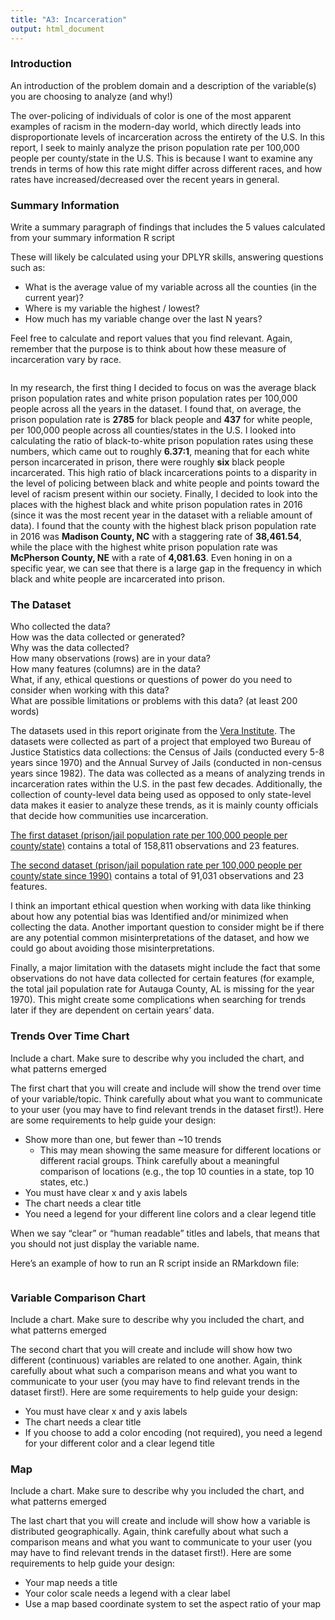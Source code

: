 ```yaml
---
title: "A3: Incarceration"
output: html_document
---
```


### Introduction

An introduction of the problem domain and a description of the variable(s) you are choosing to analyze (and why!)

The over-policing of individuals of color is one of the most apparent examples of racism in the modern-day world, which directly leads into disproportionate levels of incarceration across the entirety of the U.S. In this report, I seek to mainly analyze the prison population rate per 100,000 people per county/state in the U.S. This is because I want to examine any trends in terms of how this rate might differ across different races, and how rates have increased/decreased over the recent years in general. 

### Summary Information

Write a summary paragraph of findings that includes the 5 values calculated from your summary information R script

These will likely be calculated using your DPLYR skills, answering questions such as: 

- What is the average value of my variable across all the counties (in the current year)?
- Where is my variable the highest / lowest?
- How much has my variable change over the last N years?

Feel free to calculate and report values that you find relevant. Again, remember that the purpose is to think about how these measure of incarceration vary by race.

```r
```
In my research, the first thing I decided to focus on was the average black prison population rates and white prison population rates per 100,000 people across all the years in the dataset. I found that, on average, the prison population rate is **2785** for black people and **437** for white people, per 100,000 people across all counties/states in the U.S. I looked into calculating the ratio of black-to-white prison population rates using these numbers, which came out to roughly **6.37:1**, meaning that for each white person incarcerated in prison, there were roughly **six** black people incarcerated. This high ratio of black incarcerations points to a disparity in the level of policing between black and white people and points toward the level of racism present within our society. Finally, I decided to look into the places with the highest black and white prison population rates in 2016 (since it was the most recent year in the dataset with a reliable amount of data). I found that the county with the highest black prison population rate in 2016 was **Madison County, NC** with a staggering rate of **38,461.54**, while the place with the highest white prison population rate was **McPherson County, NE** with a rate of **4,081.63**. Even honing in on a specific year, we can see that there is a large gap in the frequency in which black and white people are incarcerated into prison.

### The Dataset

Who collected the data?  
How was the data collected or generated?  
Why was the data collected?  
How many observations (rows) are in your data?  
How many features (columns) are in the data?  
What, if any, ethical questions or questions of power do you need to consider when working with this data?  
What are possible limitations or problems with this data?   (at least 200 words)

The datasets used in this report originate from the [Vera Institute]( https://github.com/vera-institute/incarceration-trends). The datasets were collected as part of a project that employed two Bureau of Justice Statistics data collections: the Census of Jails (conducted every 5-8 years since 1970) and the Annual Survey of Jails (conducted in non-census years since 1982). The data was collected as a means of analyzing trends in incarceration rates within the U.S. in the past few decades. Additionally, the collection of county-level data being used as opposed to only state-level data makes it easier to analyze these trends, as it is mainly county officials that decide how communities use incarceration. 

[The first dataset (prison/jail population rate per 100,000 people per county/state)](https://github.com/melaniewalsh/Neat-Datasets/blob/main/us-prison-jail-rates.csv?raw=true) contains a total of 158,811 observations and 23 features.

[The second dataset (prison/jail population rate per 100,000 people per county/state since 1990)](https://raw.githubusercontent.com/melaniewalsh/Neat-Datasets/main/us-prison-jail-rates-1990.csv) contains a total of 91,031 observations and 23 features.

I think an important ethical question when working with data like thinking about how any potential bias was Identified and/or minimized when collecting the data. Another important question to consider might be if there are any potential common misinterpretations of the dataset, and how we could go about avoiding those misinterpretations.

Finally, a major limitation with the datasets might include the fact that some observations do not have data collected for certain features (for example, the total jail population rate for Autauga County, AL is missing for the year 1970). This might create some complications when searching for trends later if they are dependent on certain years’ data.

### Trends Over Time Chart

Include a chart. Make sure to describe why you included the chart, and what patterns emerged

The first chart that you will create and include will show the trend over time of your variable/topic. Think carefully about what you want to communicate to your user (you may have to find relevant trends in the dataset first!). Here are some requirements to help guide your design:

- Show more than one, but fewer than ~10 trends
  - This may mean showing the same measure for different locations or different racial groups. Think carefully about a meaningful comparison of locations (e.g., the top 10 counties in a state, top 10 states, etc.)
- You must have clear x and y axis labels
- The chart needs a clear title 
- You need a legend for your different line colors and a clear legend title

When we say "clear" or "human readable" titles and labels, that means that you should not just display the variable name.

Here's an example of how to run an R script inside an RMarkdown file:

```r
```

### Variable Comparison Chart

Include a chart. Make sure to describe why you included the chart, and what patterns emerged

The second chart that you will create and include will show how two different (continuous) variables are related to one another. Again, think carefully about what such a comparison means and what you want to communicate to your user (you may have to find relevant trends in the dataset first!). Here are some requirements to help guide your design:

- You must have clear x and y axis labels
- The chart needs a clear title 
- If you choose to add a color encoding (not required), you need a legend for your different color and a clear legend title

### Map

Include a chart. Make sure to describe why you included the chart, and what patterns emerged

The last chart that you will create and include will show how a variable is distributed geographically. Again, think carefully about what such a comparison means and what you want to communicate to your user (you may have to find relevant trends in the dataset first!). Here are some requirements to help guide your design:

- Your map needs a title
- Your color scale needs a legend with a clear label
- Use a map based coordinate system to set the aspect ratio of your map

